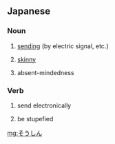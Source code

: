 ==Japanese==

===Noun===
{{ja-noun}}

# {{ja-def|送信}} [[send]]ing (by electric signal, etc.)
# {{ja-def|痩身}} [[skinny]]
# {{ja-def|喪心|喪神}} absent-mindedness

===Verb===
{{ja-verb-suru}}

# {{ja-def|送信}} send electronically
# {{ja-def|喪心|喪神}} be stupefied

[[mg:そうしん]]